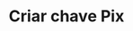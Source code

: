 ---
title: "Criar chave Pix"
openapi: "POST /accounts"
description: "Aqui teremos o passo a passo para criar uma chave pix"
---